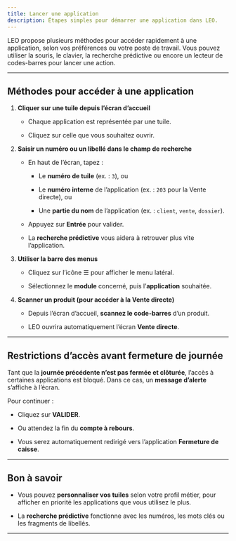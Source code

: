 ```yaml
---
title: Lancer une application
description: Étapes simples pour démarrer une application dans LEO.
---
```


LEO propose plusieurs méthodes pour accéder rapidement à une application, selon vos préférences ou votre poste de travail. Vous pouvez utiliser la souris, le clavier, la recherche prédictive ou encore un lecteur de codes-barres pour lancer une action.

---

## Méthodes pour accéder à une application

1. **Cliquer sur une tuile depuis l’écran d’accueil**
    
    - Chaque application est représentée par une tuile.
        
    - Cliquez sur celle que vous souhaitez ouvrir.
        
2. **Saisir un numéro ou un libellé dans le champ de recherche**
    
    - En haut de l’écran, tapez :
        
        - Le **numéro de tuile** (ex. : `3`), ou
            
        - Le **numéro interne** de l’application (ex. : `203` pour la Vente directe), ou
            
        - Une **partie du nom** de l’application (ex. : `client`, `vente`, `dossier`).
            
    - Appuyez sur **Entrée** pour valider.
        
    - La **recherche prédictive** vous aidera à retrouver plus vite l’application.
        
3. **Utiliser la barre des menus**
    
    - Cliquez sur l’icône ☰ pour afficher le menu latéral.
        
    - Sélectionnez le **module** concerné, puis l’**application** souhaitée.
        
4. **Scanner un produit (pour accéder à la Vente directe)**
    
    - Depuis l’écran d’accueil, **scannez le code-barres** d’un produit.
        
    - LEO ouvrira automatiquement l’écran **Vente directe**.
        
---

## Restrictions d’accès avant fermeture de journée

Tant que la **journée précédente n’est pas fermée et clôturée**, l’accès à certaines applications est bloqué. Dans ce cas, un **message d’alerte** s’affiche à l’écran.

Pour continuer :

- Cliquez sur **VALIDER**.
    
- Ou attendez la fin du **compte à rebours**.
    
- Vous serez automatiquement redirigé vers l’application **Fermeture de caisse**.
    
---

## Bon à savoir

- Vous pouvez **personnaliser vos tuiles** selon votre profil métier, pour afficher en priorité les applications que vous utilisez le plus.
    
- La **recherche prédictive** fonctionne avec les numéros, les mots clés ou les fragments de libellés.
    

---